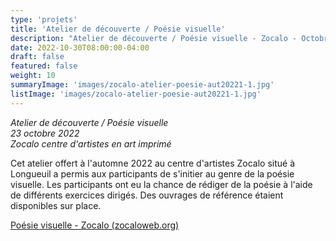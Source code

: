 ```yaml
---
type: 'projets'
title: 'Atelier de découverte / Poésie visuelle'
description: "Atelier de découverte / Poésie visuelle - Zocalo - Octobre 2022"
date: 2022-10-30T08:00:00-04:00
draft: false
featured: false
weight: 10
summaryImage: 'images/zocalo-atelier-poesie-aut20221-1.jpg'
listImage: 'images/zocalo-atelier-poesie-aut20221-1.jpg'             
---
```


_Atelier de découverte / Poésie visuelle  
23 octobre 2022  
Zocalo centre d'artistes en art imprimé_

<ImageGrid 
  match="images/zocalo-atelier-poesie-aut20221-*" 
  sortOrder="asc" 
  rowHeight={200} 
  margins={10} 
  thumbnailResizeOptions="600x600 q100 Lanczos" 
  showExif={false} 
  previewType="blur" 
  embedPreview={true} 
  thumbnailHoverEffect="enlarge" 
  lastRow="nojustify" 
/>

Cet atelier offert à l'automne 2022 au centre d'artistes Zocalo situé à Longueuil a permis aux participants de s'initier au genre de la poésie visuelle. Les participants ont eu la chance de rédiger de la poésie à l'aide de différents exercices dirigés. Des ouvrages de référence étaient disponibles sur place.

[Poésie visuelle - Zocalo (zocaloweb.org)](https://zocaloweb.org/produit/poesie-visuelle/)

<PartnerLink 
  href="https://zocaloweb.org/atelier-de-fanzines-faimtl-2019/"
  src={logoZocalo}
  alt="Atelier de fanzines - Zocalo"
/>

